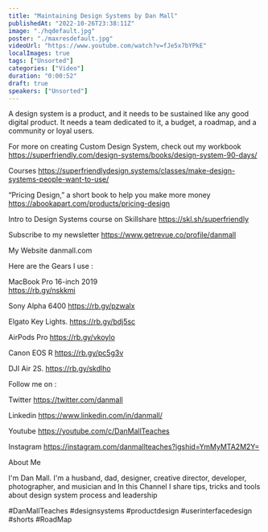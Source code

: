 ```yaml
---
title: "Maintaining Design Systems by Dan Mall"
publishedAt: "2022-10-26T23:38:11Z"
image: "./hqdefault.jpg"
poster: "./maxresdefault.jpg"
videoUrl: "https://www.youtube.com/watch?v=fJe5x7bYPkE"
localImages: true
tags: ["Unsorted"]
categories: ["Video"]
duration: "0:00:52"
draft: true
speakers: ["Unsorted"]
---
```

A design system is a product, and it needs to be sustained like any good digital product. It needs a team dedicated to it, a budget, a roadmap, and a community or loyal users.


For more on creating Custom Design System, check out my workbook
https://superfriendly.com/design-systems/books/design-system-90-days/

Courses
https://superfriendlydesign.systems/classes/make-design-systems-people-want-to-use/

“Pricing Design,” a short book to help you make more money
https://abookapart.com/products/pricing-design

Intro to Design Systems course on Skillshare
https://skl.sh/superfriendly

Subscribe to my newsletter
https://www.getrevue.co/profile/danmall

My Website
danmall.com


Here are the Gears I use :

MacBook Pro 16-inch 2019  
https://rb.gy/nskkmi

Sony Alpha 6400
https://rb.gy/pzwalx

Elgato Key Lights.
https://rb.gy/bdj5sc

AirPods Pro
https://rb.gy/vkoylo

Canon EOS R 
https://rb.gy/pc5g3v

DJI Air 2S.
https://rb.gy/skdlho


Follow me on :

Twitter
https://twitter.com/danmall

Linkedin
https://www.linkedin.com/in/danmall/

Youtube
https://youtube.com/c/DanMallTeaches

Instagram
https://instagram.com/danmallteaches?igshid=YmMyMTA2M2Y=

About Me

I'm Dan Mall. I'm a husband, dad, designer, creative director, developer, photographer, and musician and In this Channel I share tips, tricks and tools about design system process and leadership


#DanMallTeaches #designsystems #productdesign  #userinterfacedesign #shorts #RoadMap
